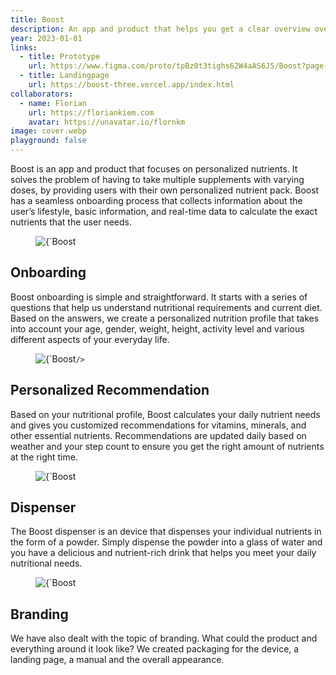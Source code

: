 ```yaml
---
title: Boost
description: An app and product that helps you get a clear overview over your nutrients and gives you personalised recommendations.
year: 2023-01-01
links:
  - title: Prototype
    url: https://www.figma.com/proto/tpBz0t3tighs62W4aAS6J5/Boost?page-id=381%3A101&node-id=651%3A440&viewport=172%2C299%2C0.09&scaling=scale-down&starting-point-node-id=651%3A440
  - title: Landingpage
    url: https://boost-three.vercel.app/index.html
collaborators:
  - name: Florian
    url: https://floriankiem.com
    avatar: https://unavatar.io/flornkm
image: cover.webp
playground: false
---
```


Boost is an app and product that focuses on personalized nutrients. It solves the problem of having to take multiple supplements with varying doses, by providing users with their own personalized nutrient pack. Boost has a seamless onboarding process that collects information about the user’s lifestyle, basic information, and real-time data to calculate the exact nutrients that the user needs.

<figure>
    <Image
        src={`/projects/boost/screen.webp`}
        alt={`Boost App Screens`}
        width={1920}
        height={305}
        className='dark:bg-titan-950 bg-zinc-50'
    />
</figure>

## Onboarding

Boost onboarding is simple and straightforward. It starts with a series of questions that help us understand nutritional requirements and current diet. Based on the answers, we create a personalized nutrition profile that takes into account your age, gender, weight, height, activity level and various different aspects of your everyday life.

<figure>
    <Image
        src={`/projects/boost/onb.webp`}
        alt={`Boost Mockup`}
        width={1920}
        height={305}

    />
</figure>

## Personalized Recommendation

Based on your nutritional profile, Boost calculates your daily nutrient needs and gives you customized recommendations for vitamins, minerals, and other essential nutrients. Recommendations are updated daily based on weather and your step count to ensure you get the right amount of nutrients at the right time.

<figure>
    <Image
        src={`/projects/boost/mock.webp`}
        alt={`Boost Mockup`}
        width={1920}
        height={305}
    />
</figure>


## Dispenser

The Boost dispenser is an device that dispenses your individual nutrients in the form of a powder. Simply dispense the powder into a glass of water and you have a delicious and nutrient-rich drink that helps you meet your daily nutritional needs.

<figure>
    <Image
        src={`/projects/boost/disp.webp`}
        alt={`Boost Mockup`}
        width={1920}
        height={305}
    />
</figure> 

## Branding

We have also dealt with the topic of branding. What could the product and everything around it look like? We created packaging for the device, a landing page, a manual and the overall appearance.
